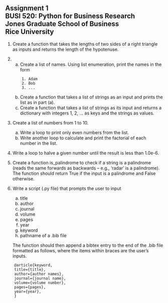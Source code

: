 ## Assignment 1<br>BUSI 520: Python for Business Research<br>Jones Graduate School of Business<br>Rice University<br>

1. Create a function that takes the lengths of two sides of a right triangle as inputs and returns the length of the hypotenuse.
2.  
    a. Create a list of names.  Using list enumeration, print the names in the form
    ```verbatim
        1. Adam
        2. Bob
        3. ...
    ```
    b.  Create a function that takes a list of strings as an input and prints the list as in part (a).
    c. Create a function that takes a list of strings as its input and returns a dictionary with integers 1, 2, ... as keys and the strings as values.
3. Create a list of numbers from 1 to 10.
    a. Write a loop to print only even numbers from the list.
    b. Write another loop to calculate and print the factorial of each number in the list.
4.  Write a loop to halve a given number until the result is less than 1.0e-6.
5. Create a function is_palindrome to check if a string is a palindrome (reads the same forwards as backwards -- e.g., 'radar' is a palindrome).  The function should return True if the input is a palindrome and False otherwise.
6. Write a script (.py file) that prompts the user to input

    a. title
    b. author
    c. journal
    d. volume
    e. pages
    f. year
    g. keyword
    h. pathname of a .bib file

    The function should then append a bibtex entry to the end of the .bib file formatted as follows, where the items within braces are the user's inputs.
  
```verbatim
    @article{keyword,
    title={title},
    author={author names},
    journal={journal name},
    volume={volume number},
    pages={pages},
    year={year},
    }
```

